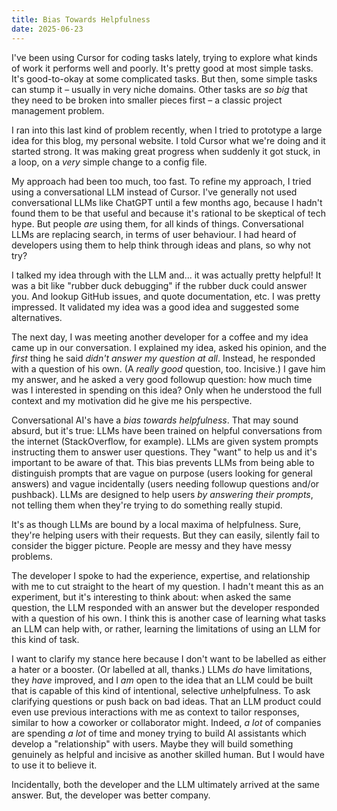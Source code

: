 ```yaml
---
title: Bias Towards Helpfulness
date: 2025-06-23
---
```


I've been using Cursor for coding tasks lately, trying to explore what kinds of work it performs well and poorly. It's pretty good at most simple tasks. It's good-to-okay at some complicated tasks. But then, some simple tasks can stump it – usually in very niche domains. Other tasks are _so big_ that they need to be broken into smaller pieces first – a classic project management problem.

I ran into this last kind of problem recently, when I tried to prototype a large idea for this blog, my personal website. I told Cursor what we're doing and it started strong. It was making great progress when suddenly it got stuck, in a loop, on a _very_ simple change to a config file.

My approach had been too much, too fast. To refine my approach, I tried using a conversational LLM instead of Cursor. I've generally not used conversational LLMs like ChatGPT until a few months ago, because I hadn't found them to be that useful and because it's rational to be skeptical of tech hype. But people _are_ using them, for all kinds of things. Conversational LLMs are replacing search, in terms of user behaviour. I had heard of developers using them to help think through ideas and plans, so why not try? 

I talked my idea through with the LLM and... it was actually pretty helpful! It was a bit like "rubber duck debugging" if the rubber duck could answer you. And lookup GitHub issues, and quote documentation, etc. I was pretty impressed. It validated my idea was a good idea and suggested some alternatives.

The next day, I was meeting another developer for a coffee and my idea came up in our conversation. I explained my idea, asked his opinion, and the _first_ thing he said _didn't answer my question at all_. Instead, he responded with a question of his own. (A _really good_ question, too. Incisive.) I gave him my answer, and he asked a very good followup question: how much time was I interested in spending on this idea? Only when he understood the full context and my motivation did he give me his perspective.

Conversational AI's have a _bias towards helpfulness_. That may sound absurd, but it's true: LLMs have been trained on helpful conversations from the internet (StackOverflow, for example). LLMs are given system prompts instructing them to answer user questions. They "want" to help us and it's important to be aware of that. This bias prevents LLMs from being able to distinguish prompts that are vague on purpose (users looking for general answers) and vague incidentally (users needing followup questions and/or pushback). LLMs are designed to help users _by answering their prompts_, not telling them when they're trying to do something really stupid.

It's as though LLMs are bound by a local maxima of helpfulness. Sure, they're helping users with their requests. But they can easily, silently fail to consider the bigger picture. People are messy and they have messy problems.

The developer I spoke to had the experience, expertise, and relationship with me to cut straight to the heart of my question. I hadn't meant this as an experiment, but it's interesting to think about: when asked the same question, the LLM responded with an answer but the developer responded with a question of his own. I think this is another case of learning what tasks an LLM can help with, or rather, learning the limitations of using an LLM for this kind of task.

I want to clarify my stance here because I don't want to be labelled as either a hater or a booster. (Or labelled at all, thanks.) LLMs _do_ have limitations, they _have_ improved, and I _am_ open to the idea that an LLM could be built that is capable of this kind of intentional, selective <em>un</em>helpfulness. To ask clarifying questions or push back on bad ideas. That an LLM product could even use previous interactions with me as context to tailor responses, similar to how a coworker or collaborator might. Indeed, _a lot_ of companies are spending _a lot_ of time and money trying to build AI assistants which develop a "relationship" with users. Maybe they will build something genuinely as helpful and incisive as another skilled human. But I would have to use it to believe it.

Incidentally, both the developer and the LLM ultimately arrived at the same answer. But, the developer was better company.

